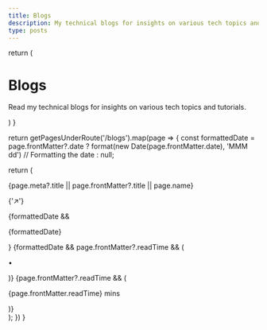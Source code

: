 ```yaml
---
title: Blogs
description: My technical blogs for insights on various tech topics and tutorials.
type: posts
---
```



  return (
    <div className="max-w-screen-lg mx-auto pt-4 pb-8 mb-16 border-b border-gray-400 border-opacity-20">
      <h1>
        <span className="font-bold leading-tight lg:text-5xl">Blogs</span>
      </h1>
      <p className="italic text-center text-gray-500 dark:text-gray-400 font-space-grotesk">
        Read my technical blogs for insights on various tech topics and tutorials.
      </p>
    </div>
  )
}

  return getPagesUnderRoute('/blogs').map(page => {
    const formattedDate = page.frontMatter?.date
      ? format(new Date(page.frontMatter.date), 'MMM dd') // Formatting the date
      : null;

return (
  <Link
    href={page.route}
    style={{ color: 'inherit', textDecoration: 'none' }}
    className="group flex flex-col md:flex-row justify-between items-start md:items-center gap-[4px] md:gap-[12px] w-full opacity-70 hover:opacity-100 transition-opacity duration-200 ease-in-out"
  >
    <div className="flex gap-[5px] items-center">
      <p className="text-xl group-hover:underline">{page.meta?.title || page.frontMatter?.title || page.name}</p>
      <p className="text-xs transform transition-transform duration-200 ease-in-out group-hover:animate-flicker">{'↗'}</p>
    </div>
    <div className="flex gap-[8px] items-center flex-shrink-0">
      {formattedDate && <p className="opacity-50 text-sm">{formattedDate}</p>}
      {formattedDate && page.frontMatter?.readTime && (
        <p className="opacity-50 text-sm">•</p>
      )}
      {page.frontMatter?.readTime && (
        <p className="opacity-50 text-sm">{page.frontMatter.readTime} mins</p>
      )}
    </div>
  </Link>
);
  })
}

<BlogHeader />


<div className="relative mt-28">
  <GhostLabel text="2024" />
  <BlogIndex />
</div>
